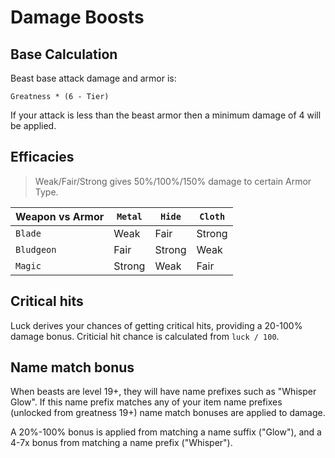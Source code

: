 # Damage Boosts

## Base Calculation

Beast base attack damage and armor is:

`Greatness * (6 - Tier)`

If your attack is less than the beast armor then a minimum damage of 4 will be applied.

## Efficacies

> Weak/Fair/Strong gives 50%/100%/150% damage to certain Armor Type.

| Weapon vs Armor | `Metal`  | `Hide`  | `Cloth`  |
| --------------- | ------ | ------ | ------ |
| `Blade`         | Weak   | Fair   | Strong |
| `Bludgeon`      | Fair   | Strong | Weak   |
| `Magic`         | Strong | Weak   | Fair   |

## Critical hits

Luck derives your chances of getting critical hits, providing a 20-100% damage bonus. Criticial hit chance is calculated from `luck / 100`.

## Name match bonus

When beasts are level 19+, they will have name prefixes such as "Whisper Glow". If this name prefix matches any of your item name prefixes (unlocked from greatness 19+) name match bonuses are applied to damage. 

A 20%-100% bonus is applied from matching a name suffix ("Glow"), and a 4-7x bonus from matching a name prefix ("Whisper").

